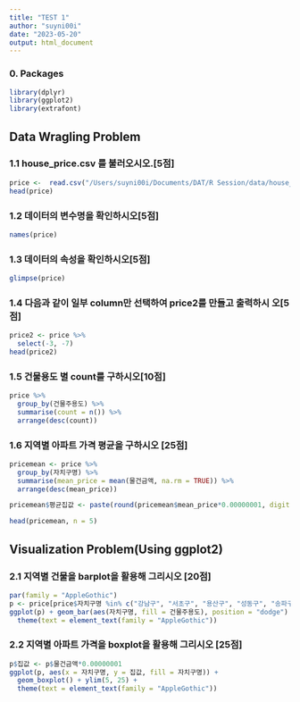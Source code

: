 ```yaml
---
title: "TEST 1"
author: "suyni00i"
date: "2023-05-20"
output: html_document
---
```


### 0. Packages
```r
library(dplyr)
library(ggplot2)
library(extrafont)
```

## Data Wragling Problem
### 1.1 house_price.csv 를 불러오시오.[5점]
```r
price <-  read.csv("/Users/suyni00i/Documents/DAT/R Session/data/house_price.csv", fileEncoding = "euc-kr")
head(price)
```

### 1.2 데이터의 변수명을 확인하시오[5점]
```r
names(price)
```

### 1.3 데이터의 속성을 확인하시오[5점]
```r
glimpse(price)
```

### 1.4 다음과 같이 일부 column만 선택하여 price2를 만들고 출력하시 오[5점]
```r
price2 <- price %>% 
  select(-3, -7)
head(price2)
```

### 1.5 건물용도 별 count를 구하시오[10점]
```r
price %>% 
  group_by(건물주용도) %>% 
  summarise(count = n()) %>% 
  arrange(desc(count))
```

### 1.6 지역별 아파트 가격 평균을 구하시오 [25점]
```r
pricemean <- price %>%  
  group_by(자치구명) %>% 
  summarise(mean_price = mean(물건금액, na.rm = TRUE)) %>% 
  arrange(desc(mean_price))

pricemean$평균집값 <- paste(round(pricemean$mean_price*0.00000001, digit = 2), "억")

head(pricemean, n = 5)
```

## Visualization Problem(Using ggplot2)
### 2.1 지역별 건물을 barplot을 활용해 그리시오 [20점]
```r
par(family = "AppleGothic")
p <- price[price$자치구명 %in% c("강남구", "서초구", "용산구", "성동구", "송파구"), ]
ggplot(p) + geom_bar(aes(자치구명, fill = 건물주용도), position = "dodge") +
  theme(text = element_text(family = "AppleGothic"))
```

### 2.2 지역별 아파트 가격을 boxplot을 활용해 그리시오 [25점]
```r
p$집값 <- p$물건금액*0.00000001
ggplot(p, aes(x = 자치구명, y = 집값, fill = 자치구명)) +
  geom_boxplot() + ylim(5, 25) +
  theme(text = element_text(family = "AppleGothic"))
```

